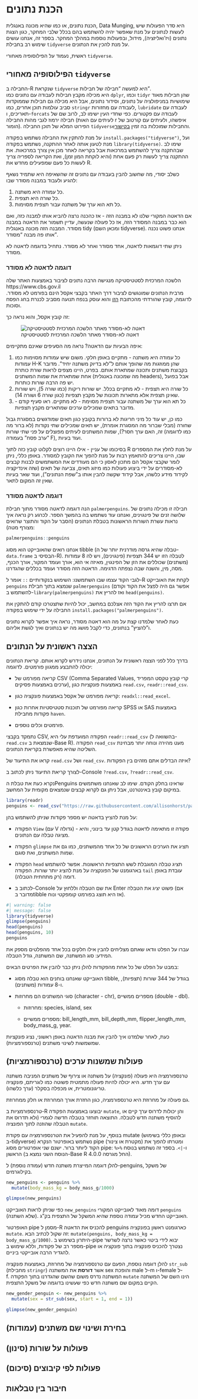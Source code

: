 # הכנת נתונים {#sec-data-munging-tidyverse}

הכנת נתונים, או כמו שהיא מכונה באנגלית, Data Munging, היא סדר הפעולות שיש לעשות לנתונים על מנת שאפשר יהיה להשתמש בהם בכלל שלבי המחקר, כגון הצגת נתונים (ויז'ואליזציה), מידול, ובפעולות נוספות במהלך המחקר. בספר זה, אנחנו עושים שימוש רב בחבילת `tidyverse` על מנת להכין את הנתונים.

ראשית, נעמוד על הפילוסופיה מאחורי `tidyverse`.

## הפילוסופיה מאחורי `tidyverse`

החבילה ב-R שנקראת `tidyverse` היא למעשה "חבילה של חבילות".\
היא מכילה מקבץ חבילות לעבודה עם נתונים כמו `dplyr`, וכמו `tidyr` שהן חבילות מאוד שימושיות במניפולציה על נתונים, וסידור נתונים, אבל היא מכילה גם חבילות שממוקדות סביב עולמות תוכן אחרים, כמו `stringr` לעבודה עם מחזורות, `lubridate` לעבודה עם תאריכים, ו-`forcats` לעבודה עם פקטורים. כפי שחדי העין ישימו לב, לרוב שם של חבילה ירמוז לגבי מהות החבילה (לעיתים עם האות r איפשהו, ולעיתים עם קורטוב של הומור). הפירוט המלא של תוכן החבילה `tidyverse`והחבילות שמוכלות בה זמין [בקישור](https://www.tidyverse.org/).

על מנת להתקין את החבילה נשתמש בפקודה `install.packages("tidyverse")`, ועל מנת לטעון אותה לאחר ההתקנה, נשתמש בפקודה `library(tidyverse)`. שימו לב שבהתקנה צריך להשתמש במרכאות אבל בקריאה לאחר מכן אין צורך במרכאות. את ההתקנה צריך לעשות רק פעם אחת (והיא לוקחת המון זמן), ואת הקריאה לספריה צריך לעשות כל פעם שמפעילים מחדש את R.

כשלב יסודי, מה שחשוב להבין בעבודה עם נתונים זה שהשאיפה היא שתמיד נשאף להגיע ולעבוד במבנה מסודר שבו:

1.  כל עמודה היא משתנה.
2.  כל שורה היא תצפית.
3.  כל תא הוא ערך של משתנה עבור תצפית מסוימות.

אם הדאטה המקורי שלנו לא במבנה הזה - אז כהכנה נרצה להביא אותו למבנה כזה, ואם הוא כבר במבנה המסודר הזה, אז כל פעולה שנעשה, עדיין תשמור את הדאטה במבנה מסודר. המבנה הזה מכונה באנגלית tidy (ומכאן השם tidyverse). אנחנו פשוט נכנה אותו פה מבנה "מסודר".

ניתן שתי דוגמאות לדאטה, אחד מסודר ואחר לא מסודר. נתחיל בדוגמה לדאטה לא מסודר.

### דוגמה לדאטה לא מסודר

הלשכה המרכזית לסטטיסטיקה מנגישה הרבה נתונים לציבור באמצעות האתר שלה https://www.cbs.gov.il\
מרבית הנתונים שמונגשים לציבור דרך האתר בקבצי אקסל הינם בפורמט לא מסודר. לדוגמה, קובץ שהורדתי מהכתובת [הזו](https://www.cbs.gov.il/he/publications/Pages/2016/%D7%A1%D7%A4%D7%99%D7%A8%D7%95%D7%AA-%D7%AA%D7%A0%D7%95%D7%A2%D7%94-%D7%91%D7%93%D7%A8%D7%9B%D7%99%D7%9D-%D7%9C%D7%90-%D7%A2%D7%99%D7%A8%D7%95%D7%A0%D7%99%D7%95%D7%AA-2015-2010.aspx) והוא עוסק בנפח תנועה מסביב לכנרת בחג הפסח וסוכות.

זה קובץ אקסל, והוא נראה כך:

![דאטה לא-מסודר מאתר הלשכה המרכזית לסטטיסטיקה](images/cbs_untidy_data.png){fig-alt="דאטה לא-מסודר מאתר הלשכה המרכזית לסטטיסטיקה" fig-align="center"}

איפה הבעיות עם הדאטה? נראה מה הסעיפים שאינם מתקיימים:

1.  כל עמודה היא משתנה - מתקיים באופן חלקי. משום שיש עמודות מסוימות כמו עמודות H-K שהן ממוזגות מה שהופך אותם ל"לא בדיוק משתנה יחיד". מדובר בקבוצת משתנים ותכונה שמתארת אותם. בפרט, היינו מצפים לראות שורת כותרת אחת שמתארת את שמות המשתנים (מה שמכונה באנגלית headers), אבל בפועל יש פה הרבה שורות כותרות.
2.  כל שורה היא תצפית - לא מתקיים בכלל. יש שורות ריקות (כמו שורה 5), ויש שורות שאינן תצפית אלא מתארות תכונות של מקבץ תצפיות (כגון שורה 6 ושורה 14).
3.  כל תא הוא ערך של משתנה עבור תצפית מסוימת - לא מתקיים. ראו סעיף קודם - מדובר בתאים שמכילים ערכים שמתארים מקבץ תצפיות.

כמו כן, יש עוד כל מיני חריגות לא ברורות בקובץ כגון תאים שמודגשים במסגרת גבול שחורה (מבלי שברור מה המסגרת אומרת), יש תאים שמכילים שתי נקודות (לא ברור מה זה, האם ערך חסר?), שמות המשתנים לעיתים מפוצלים על פני שתי שורות (כמו לדוגמה "ערב פסח" בעמודה F), ועוד בעיות.

בסיכומו של עניין - אילו היינו רוצים לקלוט קובץ כזה לתוך R על מנת לחלץ את המספרים שבו, היינו צריכים להתאמץ רבות על מנת להפוך את הקובץ למסודר. באופן כללי, ניתן לומר שקבצי אקסל הם מתכון לאסון כי הם מעודדים את המשתמשים לבנות קבצים לא-מסודרים על ידי ביצוע פעולות כמו מיזוג תאים, צביעה של תאים (שזה אינדיקציה לקידוד מידע כלשהו, אבל קידוד שקשה להבין אותו ב"שפת הנתונים"), ועוד שאר בעיות שאין זה המקום לתאר.

### דוגמה לדאטה מסודר

הנה דוגמה לדאטה מסודר מתוך חבילת `palmerpenguins`. חבילה זו מכילה נתונים של שלושה זנים של פינגוינים, ואנחנו עוד נשתמש בה בהמשך הספר. לכרגע רק נראה איך נראות עשרת השורות הראשונות בטבלת הנתונים (הסבר על הקוד והתוצר שרואים מצורף מטה):

```r
palmerpenguins::penguins
```

אנחנו רואים שהאובייקט הוא מסוג tibble (טבלה שהיא גרסה מודרנית יותר של ה-`data.frame` הבסיסי ב-R). לטבלה הזו יש 344 תצפיות (פינגוינים), ויש לה 8 עמודות (משתנים) שכוללים את הזן של הפינגוין, מאיזה אי הוא, אורך ועומד המקור, אורך הכנף, מסה, מין, והשנה שבה נצפתה הדגימה. הדאטה הזה מסודר ועומד בכללים שהגדרנו.

לגבי הקוד עצמו שבו השתמשנו: השימוש בנקודותיים `::` אומר ל-R לקחת את האובייקט `penguins` שנמצא בתוך חבילת `palmerpenguins` (אפשר גם היה לפצל את הקוד וקודם להשתמש ב-`library(palmerpenguins)` ואז להריץ את `head(penguins)`.

אם תרצו להריץ את הקוד הזה אצלכם במחשב, יכול להיות שתצטרכו קודם להתקין את החבילה על ידי שימוש בפקודה `install.packages("palmerpenguins")`.

כעת לאחר שלמדנו קצת על מה הוא דאטה מסודר, נראה איך אפשר לקרוא נתונים ו"להציץ" בנתונים, כדי לקבל מושג מה יש בנתונים ואיך לגשת אליהם.

## הצצה ראשונית על הנתונים

בדרך כלל לפני הצצה ראשונית על הנתונים, אנחנו נידרש לקרוא אותם. קריאת הנתונים יכולה להתבצע ממגוון פורמטים. לדוגמה:

-   קריאה מפורמט של CSV (Comma Separated Values, קרי קובץ טקסט המפריד ערכים באמצעות פסיקים), באמצעות פונקציות כגון `read.csv`, `readr::read_csv`.

-   קריאה מפורמט של אקסל באמצעות פונקציה כגון: `readxl::read_excel`.

-   קריאה מפורמט של תוכנות סטטיסטיות אחרות כגון SPSS או SAS באמצעות פקודות מחבילת `haven`.

-   פורמטים וכלים נוספים.

נתמקד בקבצי CSV, הפקודה המועדפת עלי היא `readr::read_csv` (בהשוואה ל-`read.csv` שנמצאת ב-Base R). הפקודה `read_csv` מעט מהירה ונוחה יותר מבחינת השליטה שהיא מאפשרת בקריאת הנתונים.

::: question
קראו את התיעוד של `read.csv` ושל `read_csv`. איזה הבדלים אתם מזהים בין הפקודות?

לצורך קריאת התיעוד ניתן לכתוב ב-Console `?read.csv`, `?readr::read_csv`.
:::

נקרא כעת את טבלת הPenguins שראינו בחלק הקודם. שימו לב שאנחנו משתמשים במיקום קובץ באינטרנט, אבל ניתן גם לקרוא קבצים שנמצאים מקומית על המחשב.

```r
library(readr)
penguins <- read_csv("https://raw.githubusercontent.com/allisonhorst/palmerpenguins/main/inst/extdata/penguins.csv")
```

על מנת להציץ בדאטה יש מספר פקודות שניתן להשתמש בהן:

-   הפקודה `View` (עם V גדולה) - פקודה זו מתאימה לדאטה בגודל קטן עד בינוני, והיא מציגה טבלה עם הנתונים.

-   הפקודה `glimpse` תציג את הערכים הראשונים של כל אחד מהמשתנים, כמו גם את שמות המשתנים, ואת סוגם.

-   הפקודה `head` תציג טבלה המוגבלת לשש התצפיות הראשונות. אפשר להשתמש בארגומנט של הפונקציה על מנת להציג יותר שורות. הפקודה `tail` עובדת באופן דומה (רק מתחתית הטבלה).

-   לכתוב ב-Console את שם הטבלה וללחוץ על Enter פשוט יציג את הטבלה (אם מדובר בtibble אז היא תוצג בפורמט קומפקטי ונוח).

```r
#| warning: false
#| message: false
library(tidyverse)
glimpse(penguins)
head(penguins)
head(penguins, 10)
penguins
```

::: question
עברו על הפלט וודאו שאתם מצליחים להבין אילו חלקים בכל אחד מהפלטים מספק את המידע: סוג המשתנה, שם המשתנה, גודל הטבלה.
:::

במבט על הפלט של כל אחת מהפקודות להלן ניתן כבר להבין את הפרטים הבאים:

-   האובייקט שאנחנו בוחנים הוא טבלה מסוג tibble, בגודל של 344 שורות (תצפיות), ו-8 עמודות (משתנים).

-   סוגי המשתנים הם מחרוזות (character - chr), מספרים ממשיים (double - dbl).

    -   מחרוזות: species, island, sex

    -   מספרים ממשיים: bill_length_mm, bill_depth_mm, flipper_length_mm, body_mass_g, year.

כעת, לאחר שלמדנו איך להבין את מבנה הדאטה באופן ראשוני, נציג פונקציות שמשמשות לשינוי משתנים (טרנספורמציות).

## פעולות שמשנות ערכים (טרנספורמציות)

טרנספורמציה היא פעולה (פונקציה) על משתנה או צירוף של משתנים המניבה משתנה עם ערך חדש. היא יכולה להיות פעולה מתמטית פשוטה כמו לוגריתם, פונקציה טריגונומטרית, או מכפלה בסקלר (ערך כלשהו).

גם פעולה על מחרוזת היא טרנספורמציה, כגון החזרת אורך המחרוזת או חלק ממחרוזת.

טרנספורמציות ב-R יבוצעו באמצעות הפקודה `mutate`, והן יכולות לדרוס ערך קיים או להוסיף משתנה חדש לטבלה. התוצאה תוחזר בטבלה חדשה לגמרי (ולא תדרוס את הטבלה שהוזנה לתוך הפונציה `mutate`.

בנוסף, על מנת להפעיל את הטרנספורמציה עם פקודת mutate (ובאופן כללי בשימוש ב-tidyverse) נשתמש באופרטור הנקרא pipe (מקטרת או צינור) ומטרתו להפוך את הקוד ליותר ברור. ישנם שני אופרטורים מסוג pipe: `%>%` ו-`|>`. בספר זה נשתמש בנוסח הראשון (הנוסח השני נמצא ב-Base R החל מגרסה 4.0.0).

להלן דוגמה המייצרת משתנה חדש (עמודה נוספת) ל-penguins, של משקל בקילוגרמים.

```r
new_penguins <- penguins %>% 
  mutate(body_mass_kg = body_mass_g/1000)

glimpse(new_penguins)
```

כפי שניתן לראות האובייקט `new_penguins` דומה מאוד לאובייקט המקורי `penguins` (שלא השתנה). האובייקט החדש מכיל עמודה נוספת שהיא המשקל של התצפית בק"ג.

האופרטור pipe מסמן ל-R להכניס את הדאטה penguins כארגומנט ראשון בפונקציה `mutate`. זה שקול לכתיב הבא: `mutate(penguins, body_mass_kg = body_mass_g/1000)`. היתרון בשימוש ב-pipe יבוא לידי ביטוי כאשר נרצה לשרשר מספר רב של פקודות, וללא שימוש ב-pipe נצטרך להכניס פונקציה בתוך פונקציה או להגדיר הרבה אובייקטי ביניים.

להלן דוגמה נוספת, הפעם עם טרנספורמציה של מחרוזת, באמצעות פונקציה `str_sub` (מחבילת `stringr`) אשר **דורסת** את המשתנה sex והופכת male ל-m ו-female ל-f. המשתנה נדרס משום שהשם שהגדרנו בתוך הפקודה `mutate` הינו השם של המשתנה הקיים במקום שם משתנה חדש כפי שעשינו בדוגמה של משקל התצפית.

```r
new_gender_penguin <- new_penguins %>% 
  mutate(sex = str_sub(sex, start = 1, end = 1))

glimpse(new_gender_penguin)
```

## בחירת ושינוי שם משתנים (עמודות)

## פעולות על שורות (סינון)

## פעולות לפי קיבוצים (סיכום)

## חיבור בין טבלאות
